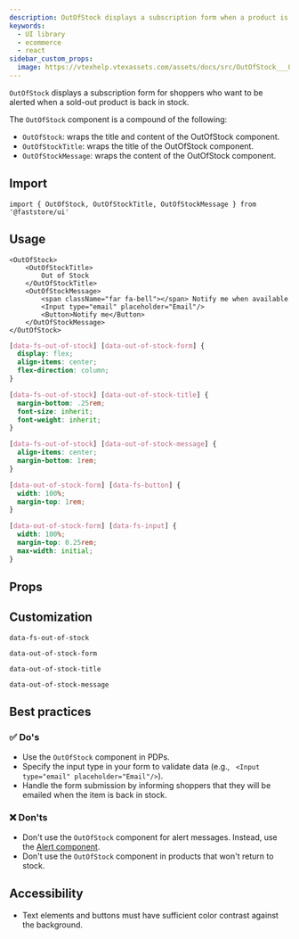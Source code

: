 ```yaml
---
description: OutOfStock displays a subscription form when a product is out of stock.
keywords:
  - UI library
  - ecommerce
  - react
sidebar_custom_props: 
  image: https://vtexhelp.vtexassets.com/assets/docs/src/OutOfStock___0ba5f501383372dd3b7b4243a8a0dac9.png
---
```



`OutOfStock` displays a subscription form for shoppers who want to be alerted when a sold-out product is back in stock.

The `OutOfStock` component is a compound of the following:

- `OutOfStock`: wraps the title and content of the OutOfStock component.
- `OutOfStockTitle`: wraps the title of the OutOfStock component.
- `OutOfStockMessage`: wraps the content of the OutOfStock component.

## Import

```tsx
import { OutOfStock, OutOfStockTitle, OutOfStockMessage } from '@faststore/ui'
```

## Usage

<Tabs>
  <TabItem value="react" label="React" default>

```tsx live
<OutOfStock>
    <OutOfStockTitle>
        Out of Stock
    </OutOfStockTitle>
    <OutOfStockMessage>
        <span className="far fa-bell"></span> Notify me when available
        <Input type="email" placeholder="Email"/>
        <Button>Notify me</Button>
    </OutOfStockMessage>    
</OutOfStock>
```

  </TabItem>
  <TabItem value="css" label="CSS">

```css
[data-fs-out-of-stock] [data-out-of-stock-form] {
  display: flex;
  align-items: center;
  flex-direction: column;
}

[data-fs-out-of-stock] [data-out-of-stock-title] {
  margin-bottom: .25rem;
  font-size: inherit;
  font-weight: inherit;
}

[data-fs-out-of-stock] [data-out-of-stock-message] {
  align-items: center;
  margin-bottom: 1rem;
}

[data-out-of-stock-form] [data-fs-button] {
  width: 100%;
  margin-top: 1rem;
}

[data-out-of-stock-form] [data-fs-input] {
  width: 100%;
  margin-top: 0.25rem;
  max-width: initial;
}
```

  </TabItem>
</Tabs>

## Props

<PropsSection name="OutOfStock" />

## Customization
`data-fs-out-of-stock`

`data-out-of-stock-form`

`data-out-of-stock-title`

`data-out-of-stock-message`

## Best practices

### ✅ Do's
- Use the `OutOfStock` component in PDPs.
- Specify the input type in your form to validate data (e.g., ` <Input type="email" placeholder="Email"/>`).
- Handle the form submission by informing shoppers that they will be emailed when the item is back in stock.

### ❌ Don'ts
- Don't use the `OutOfStock` component for alert messages. Instead, use the [Alert component](https://www.faststore.dev/reference/ui/molecules/Alert).
- Don't use the `OutOfStock` component in products that won't return to stock.

## Accessibility
- Text elements and buttons must have sufficient color contrast against the background.